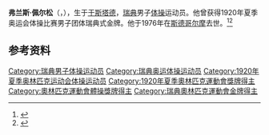 {{NoteTA|G1=Sports}}
'''弗兰斯·佩尔松'''（{{lang-sv|Frans Persson}}，{{bd|1891年|12月6日|1976年|1月13日}}），生于[[于斯塔德|于斯塔德]]，[[瑞典|瑞典]]男子[[体操|体操]]运动员。他曾获得1920年夏季奥运会体操比赛男子团体瑞典式金牌。他于1976年在[[斯德哥尔摩|斯德哥尔摩]]去世。<ref>{{Cite web|title=Frans PERSSON|url=https://www.olympic.org/frans-persson|accessdate=2021-03-21|work=International Olympic Committee|archive-date=2020-08-11|archive-url=https://web.archive.org/web/20200811104732/https://www.olympic.org/frans-persson|dead-url=no}}</ref><ref>{{cite web|url=https://www.sports-reference.com/olympics/athletes/pe/frans-persson-1.html|archive-url=https://web.archive.org/web/20200417205927/https://www.sports-reference.com/olympics/athletes/pe/frans-persson-1.html|archive-date=2020-04-17|title=Frans Persson Olympic medals and stats|accessdate=2016-11-25}}</ref>

== 参考资料 ==
{{reflist}}

{{Authority control}}
{{DEFAULTSORT:Persson, Frans}}
[[Category:瑞典男子体操运动员|Category:瑞典男子体操运动员]]
[[Category:瑞典奥运体操运动员|Category:瑞典奥运体操运动员]]
[[Category:1920年夏季奥林匹克运动会体操运动员|Category:1920年夏季奥林匹克运动会体操运动员]]
[[Category:1920年夏季奧林匹克運動會獎牌得主|Category:1920年夏季奧林匹克運動會獎牌得主]]
[[Category:奧林匹克運動會體操獎牌得主|Category:奧林匹克運動會體操獎牌得主]]
[[Category:瑞典奧林匹克運動會金牌得主|Category:瑞典奧林匹克運動會金牌得主]]